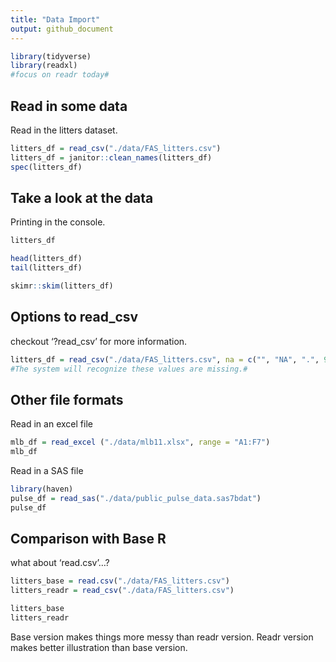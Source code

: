 ```yaml
---
title: "Data Import"
output: github_document
---
```


```r
library(tidyverse) 
library(readxl)
#focus on readr today#
```

## Read in some data

Read in the litters dataset.
```r
litters_df = read_csv("./data/FAS_litters.csv")
litters_df = janitor::clean_names(litters_df)
spec(litters_df)
```


## Take a look at the data

Printing in the console.

```r
litters_df
```

```r
head(litters_df)
tail(litters_df)
```

```r
skimr::skim(litters_df)
```


## Options to read_csv

checkout '?read_csv' for more information.

```r
litters_df = read_csv("./data/FAS_litters.csv", na = c("", "NA", ".", 999))
#The system will recognize these values are missing.#
```


## Other file formats

Read in an excel file

```r
mlb_df = read_excel ("./data/mlb11.xlsx", range = "A1:F7")
mlb_df
```


Read in a SAS file

```r
library(haven)
pulse_df = read_sas("./data/public_pulse_data.sas7bdat")
pulse_df
```


## Comparison with Base R

what about 'read.csv'...?

```r
litters_base = read.csv("./data/FAS_litters.csv")
litters_readr = read_csv("./data/FAS_litters.csv")

litters_base
litters_readr
```
Base version makes things more messy than readr version. Readr version makes 
better illustration than base version.







